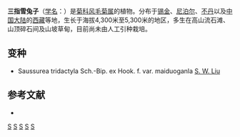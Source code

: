 {{Speciesbox
| name = 三指雪兔子
| status = 
| status_system = 
| image =
| genus = Saussurea
| species = tridactyla
| authority = Sch.-Bip. ex Hook. f.
| subdivision_ranks =[[变种|变种]]
| subdivision =
* 三指雪兔子 ''S. t.'' var. ''tridactyla''
* [[丛株雪兔子|丛株雪兔子]] ''S. t.'' var. ''maiduoganla''
}}

'''三指雪兔子'''（[[学名|学名]]：{{lang|la|''Saussurea tridactyla''}}）是[[菊科|菊科]][[风毛菊属|风毛菊属]]的植物。分布于[[锡金|锡金]]、[[尼泊尔|尼泊尔]]、[[不丹|不丹]]以及[[中国大陆|中国大陆]]的[[西藏|西藏]]等地，生长于海拔4,300米至5,300米的地区，多生在高山流石滩、山顶碎石间及山坡草甸，目前尚未由人工引种栽培。

== 变种 ==
* Saussurea tridactyla Sch.-Bip. ex Hook. f. var. maiduoganla [[刘尚武|S. W. Liu]]

== 参考文献 ==
<div class="references-small">
* {{cite web| url =http://www.bioinfo.cn/db05/KmzwSpecies.php?action=view&id=5457| title =三指雪兔子（原变种）| work =《中国高等植物数据库全库》| publisher =中国科学院微生物研究所| author =昆明植物研究所| accessdate =2009-02-20| deadurl =yes| archiveurl =https://web.archive.org/web/20160305041627/http://www.bioinfo.cn/db05/KmzwSpecies.php?action=view&id=5457| archivedate =2016-03-05}}
</div>
{{Taxonbar|from=Q10866046}}

[[Category:风毛菊属|S]]
[[Category:锡金植物|S]]
[[Category:尼泊尔植物|S]]
[[Category:不丹植物|S]]
[[Category:西藏植物|S]]